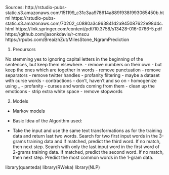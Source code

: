 Sources:
http://rstudio-pubs-static.s3.amazonaws.com/151199_c31c3aa978614a889f938f993065450b.html
https://rstudio-pubs-static.s3.amazonaws.com/70202_c0880a3c963841d2a945087622e98d4c.html
https://link.springer.com/content/pdf/10.3758/s13428-016-0766-5.pdf
https://github.com/jasonkdavis/r-cmscu
https://rpubs.com/BreaizhZut/MilesStone_NgramPrediction


1. Precursors

No stemming
yes to ignoring capital letters in the beginning of the sentences, but keep them elsewhere.
- remove numbers on their own - but keep the ones which are together in words
- remove punctuation
- remove separators
- remove twitter handles
- profanity filtering - maybe a dataset with curse words
- contractions - don't, haven't and so on - homogenize using _ 
- profanity - curses and words coming from them 
- clean up the emoticons
- strip extra white space
- remove stopwords

2. Models 

- Markov models
- Basic Idea of the Algorithm used:

- Take the input and use the same text transformations as for the training data and return last two words. Search for two first input words in the 3-grams training data and if matched, predict the third word. If no match, then next step.
Search with only the last input word in the first word of 2-grams training data. If matched, predict the second word. If no match, then next step.
Predict the most common words in the 1-gram data.

library(quanteda)
library(RWeka)
library(NLP)




